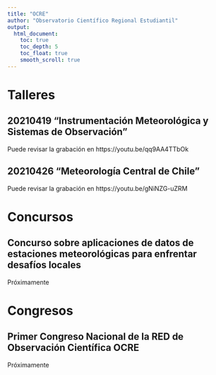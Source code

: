 ```yaml
---
title: "OCRE"
author: "Observatorio Científico Regional Estudiantil"
output:
  html_document:
    toc: true
    toc_depth: 5
    toc_float: true
    smooth_scroll: true
---
```


# Talleres

## 20210419 "Instrumentación Meteorológica y Sistemas de Observación"
Puede revisar la grabación en https://youtu.be/qq9AA4TTbOk

## 20210426 "Meteorología Central de Chile"
Puede revisar la grabación en https://youtu.be/gNiNZG-uZRM

# Concursos

## Concurso sobre aplicaciones de datos de estaciones meteorológicas para enfrentar desafíos locales
Próximamente

# Congresos

## Primer Congreso Nacional de la RED de Observación Científica OCRE
Próximamente
